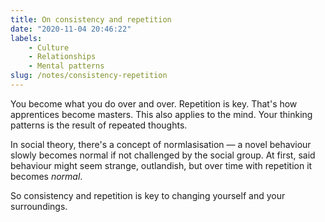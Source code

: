 ```yaml
---
title: On consistency and repetition
date: "2020-11-04 20:46:22"
labels:
    - Culture
    - Relationships
    - Mental patterns
slug: /notes/consistency-repetition
---
```


You become what you do over and over. Repetition is key. That's how apprentices become masters. This also applies to the mind. Your thinking patterns is the result of repeated thoughts. 

In social theory, there's a concept of normlasisation — a novel behaviour slowly becomes normal if not challenged by the social group. At first, said behaviour might seem strange, outlandish, but over time with repetition it becomes _normal_. 

So consistency and repetition is key to changing yourself and your surroundings.